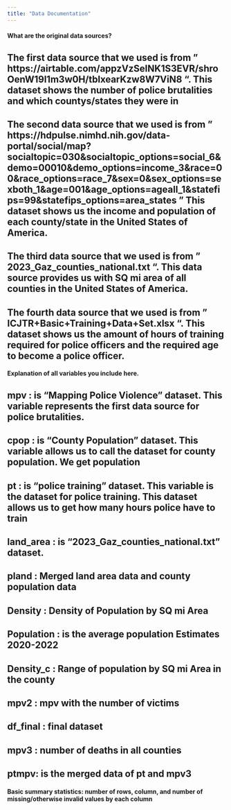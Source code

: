 ```yaml
---
title: "Data Documentation"
---
```


#### What are the original data sources?

## The first data source that we used is from " https://airtable.com/appzVzSeINK1S3EVR/shroOenW19l1m3w0H/tblxearKzw8W7ViN8 ". This dataset shows the number of police brutalities and which countys/states they were in

## The second data source that we used is from " https://hdpulse.nimhd.nih.gov/data-portal/social/map?socialtopic=030&socialtopic_options=social_6&demo=00010&demo_options=income_3&race=00&race_options=race_7&sex=0&sex_options=sexboth_1&age=001&age_options=ageall_1&statefips=99&statefips_options=area_states " This dataset shows us the income and population of each county/state in the United States of America.

## The third data source that we used is from " 2023_Gaz_counties_national.txt ". This data source provides us with SQ mi area of all counties in the United States of America.

## The fourth data source that we used is from " ICJTR+Basic+Training+Data+Set.xlsx ". This dataset shows us the amount of hours of training required for police officers and the required age to become a police officer.

#### Explanation of all variables you include here.
## mpv : is "Mapping Police Violence" dataset. This variable represents the first data source for police brutalities.
## cpop : is "County Population" dataset. This variable allows us to call the dataset for county population. We get population
## pt : is "police training" dataset. This variable is the dataset for police training. This dataset allows us to get how many hours police have to train
## land_area : is "2023_Gaz_counties_national.txt" dataset. 
## pland : Merged land area data and county population data
## Density : Density of Population by SQ mi Area
## Population : is the average population Estimates 2020-2022
## Density_c : Range of population by SQ mi Area in the county
## mpv2 : mpv with the number of victims
## df_final : final dataset
## mpv3 : number of deaths in all counties
## ptmpv: is the merged data of pt and mpv3

#### Basic summary statistics: number of rows, column, and number of missing/otherwise invalid values by each column



